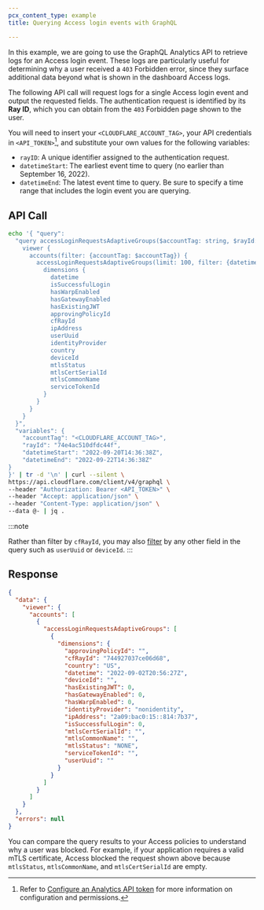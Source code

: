 ```yaml
---
pcx_content_type: example
title: Querying Access login events with GraphQL

---
```


In this example, we are going to use the GraphQL Analytics API to retrieve logs for an Access login event. These logs are particularly useful for determining why a user received a `403` Forbidden error, since they surface additional data beyond what is shown in the dashboard Access logs.

The following API call will request logs for a single Access login event and output the requested fields. The authentication request is identified by its **Ray ID**, which you can obtain from the `403` Forbidden page shown to the user.

You will need to insert your `<CLOUDFLARE_ACCOUNT_TAG>`, your API credentials in `<API_TOKEN>`[^1], and substitute your own values for the following variables:

* `rayID`: A unique identifier assigned to the authentication request.
* `datetimeStart`: The earliest event time to query (no earlier than September 16, 2022).
* `datetimeEnd`: The latest event time to query. Be sure to specify a time range that includes the login event you are querying.

## API Call

```bash
echo '{ "query":
  "query accessLoginRequestsAdaptiveGroups($accountTag: string, $rayId: string, $datetimeStart: string, $datetimeEnd: string) {
    viewer {
      accounts(filter: {accountTag: $accountTag}) {
        accessLoginRequestsAdaptiveGroups(limit: 100, filter: {datetime_geq: $datetimeStart, datetime_leq: $datetimeEnd, cfRayId: $rayId}, orderBy: [datetime_ASC]) {
          dimensions {
            datetime
            isSuccessfulLogin
            hasWarpEnabled
            hasGatewayEnabled
            hasExistingJWT
            approvingPolicyId
            cfRayId
            ipAddress
            userUuid
            identityProvider
            country
            deviceId
            mtlsStatus
            mtlsCertSerialId
            mtlsCommonName
            serviceTokenId
          }
        }
      }
    }
  }",
  "variables": {
    "accountTag": "<CLOUDFLARE_ACCOUNT_TAG>",
    "rayId": "74e4ac510dfdc44f",
    "datetimeStart": "2022-09-20T14:36:38Z",
    "datetimeEnd": "2022-09-22T14:36:38Z"
}
}' | tr -d '\n' | curl --silent \
https://api.cloudflare.com/client/v4/graphql \
--header "Authorization: Bearer <API_TOKEN>" \
--header "Accept: application/json" \
--header "Content-Type: application/json" \
--data @- | jq .
```

:::note

Rather than filter by `cfRayId`, you may also [filter](/analytics/graphql-api/features/filtering/) by any other field in the query such as `userUuid` or `deviceId`. 
:::

## Response

```json
{
  "data": {
    "viewer": {
      "accounts": [
        {
          "accessLoginRequestsAdaptiveGroups": [
            {
              "dimensions": {
                "approvingPolicyId": "",
                "cfRayId": "744927037ce06d68",
                "country": "US",
                "datetime": "2022-09-02T20:56:27Z",
                "deviceId": "",
                "hasExistingJWT": 0,
                "hasGatewayEnabled": 0,
                "hasWarpEnabled": 0,
                "identityProvider": "nonidentity",
                "ipAddress": "2a09:bac0:15::814:7b37",
                "isSuccessfulLogin": 0,
                "mtlsCertSerialId": "",
                "mtlsCommonName": "",
                "mtlsStatus": "NONE",
                "serviceTokenId": "",
                "userUuid": ""
              }
            }
          ]
        }
      ]
    }
  },
  "errors": null
}
```

You can compare the query results to your Access policies to understand why a user was blocked. For example, if your application requires a valid mTLS certificate, Access blocked the request shown above because `mtlsStatus`, `mtlsCommonName`, and `mtlsCertSerialId` are empty.

[^1]: Refer to [Configure an Analytics API token](/analytics/graphql-api/getting-started/authentication/api-token-auth/) for more information on configuration and permissions.